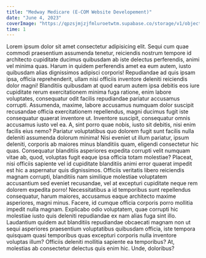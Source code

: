 ```yaml
---
title: "Medway Medicare (E-COM Website Developement)"
date: "June 4, 2023"
coverImage: "https://qpzsjmjzjfmluroetwtm.supabase.co/storage/v1/object/public/sagarcodes/blog/coverimage/signal.png?t=2023-06-03T18%3A48%3A27.444Z"
time: 1
---
```


Lorem ipsum dolor sit amet consectetur adipisicing elit. Sequi cum quae commodi praesentium assumenda tenetur, reiciendis nostrum tempore id architecto cupiditate ducimus quibusdam ab iste delectus perferendis, animi vel minima quas. Harum in quidem perferendis amet ea eum autem, iusto quibusdam alias dignissimos adipisci corporis! Repudiandae ad quis ipsam ipsa, officia reprehenderit, ullam nisi officiis inventore deleniti reiciendis dolor magni! Blanditiis quibusdam at quod earum autem ipsa debitis eos iure cupiditate rerum exercitationem minima fuga ratione, enim labore voluptates, consequatur odit facilis repudiandae pariatur accusamus corrupti. Assumenda, maxime, labore accusamus numquam dolor suscipit recusandae officia exercitationem repellendus, magni ducimus fugit iste consequatur quaerat inventore ut. Inventore suscipit, consequatur omnis accusamus iusto vel ea. A, sint porro quae nobis, iusto sit debitis, nisi enim facilis eius nemo? Pariatur voluptatibus quo dolorem fugit sunt facilis nulla deleniti assumenda dolorum minima! Nisi eveniet ut illum pariatur, ipsum deleniti, corporis ab maiores minus blanditiis quam, eligendi consectetur hic quas. Consequatur blanditiis asperiores expedita corrupti velit numquam vitae ab, quod, voluptas fugit eaque ipsa officia totam molestiae? Placeat, nisi officiis sapiente vel id cupiditate blanditiis animi error quaerat impedit est hic a aspernatur quis dignissimos. Officiis veritatis libero reiciendis magnam corrupti, blanditiis nam similique molestiae voluptatem accusantium sed eveniet recusandae, vel at excepturi cupiditate neque rem dolorem expedita porro! Necessitatibus a id temporibus sunt repellendus consequatur, harum maiores, accusamus eaque architecto maxime asperiores, magni minus. Facere, id cumque officia corporis porro mollitia impedit nulla magnam. Explicabo odio voluptatem, quae corrupti hic molestiae iusto quis deleniti repudiandae ex nam alias fuga sint illo. Laudantium quidem aut blanditiis repudiandae obcaecati magnam non ut sequi asperiores praesentium voluptatibus quibusdam officia, iste tempora quisquam quasi temporibus quas excepturi corporis nulla inventore voluptas illum? Officiis deleniti mollitia sapiente ea temporibus? At, molestias ab consectetur delectus quis enim hic. Unde, doloribus?
